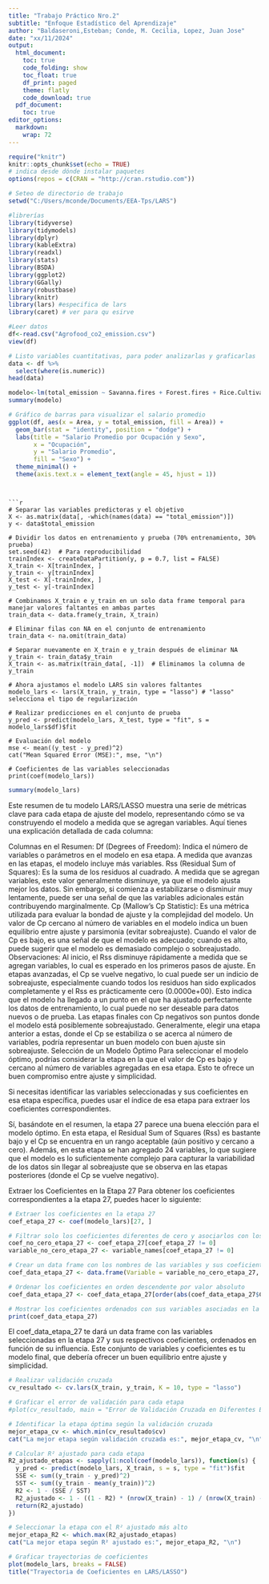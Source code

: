 ---
title: "Trabajo Práctico Nro.2"
subtitle: "Enfoque Estadístico del Aprendizaje"
author: "Baldaseroni,Esteban; Conde, M. Cecilia, Lopez, Juan Jose"
date: "xx/11/2024"
output:
  html_document:
    toc: true
    code_folding: show
    toc_float: true
    df_print: paged
    theme: flatly
    code_download: true
  pdf_document:
    toc: true
editor_options: 
  markdown: 
    wrap: 72
---

```{r Configuracion General}
require("knitr")
knitr::opts_chunk$set(echo = TRUE)
# indica desde dónde instalar paquetes
options(repos = c(CRAN = "http://cran.rstudio.com")) 
```

```{r Configuracion General2, message=FALSE, warning=FALSE}
# Seteo de directorio de trabajo
setwd("C:/Users/mconde/Documents/EEA-Tps/LARS")

```

```{r Librerias, message=FALSE, warning=FALSE}
#librerías
library(tidyverse)
library(tidymodels)
library(dplyr)
library(kableExtra)
library(readxl)
library(stats)
library(BSDA)
library(ggplot2)
library(GGally)
library(robustbase)
library(knitr)
library(lars) #especifica de lars
library(caret) # ver para qu esirve


```

```{r Lectura de datos}
#Leer datos
df<-read.csv("Agrofood_co2_emission.csv")
view(df)

```

```{r Variables cuantitativas}
# Listo variables cuantitativas, para poder analizarlas y graficarlas
data <- df %>% 
  select(where(is.numeric))
head(data)
```



```{r}
modelo<-lm(total_emission ~ Savanna.fires + Forest.fires + Rice.Cultivation,data=df )
summary(modelo)
```
```{r}
# Gráfico de barras para visualizar el salario promedio
ggplot(df, aes(x = Area, y = total_emission, fill = Area)) +
  geom_bar(stat = "identity", position = "dodge") +
  labs(title = "Salario Promedio por Ocupación y Sexo", 
       x = "Ocupación", 
       y = "Salario Promedio", 
       fill = "Sexo") +
  theme_minimal() +
  theme(axis.text.x = element_text(angle = 45, hjust = 1))
```
```
```
```

```{r}
# Separar las variables predictoras y el objetivo
X <- as.matrix(data[, -which(names(data) == "total_emission")])
y <- data$total_emission

# Dividir los datos en entrenamiento y prueba (70% entrenamiento, 30% prueba)
set.seed(42)  # Para reproducibilidad
trainIndex <- createDataPartition(y, p = 0.7, list = FALSE)
X_train <- X[trainIndex, ]
y_train <- y[trainIndex]
X_test <- X[-trainIndex, ]
y_test <- y[-trainIndex]

# Combinamos X_train e y_train en un solo data frame temporal para manejar valores faltantes en ambas partes
train_data <- data.frame(y_train, X_train)

# Eliminar filas con NA en el conjunto de entrenamiento
train_data <- na.omit(train_data)

# Separar nuevamente en X_train e y_train después de eliminar NA
y_train <- train_data$y_train
X_train <- as.matrix(train_data[, -1])  # Eliminamos la columna de y_train

# Ahora ajustamos el modelo LARS sin valores faltantes
modelo_lars <- lars(X_train, y_train, type = "lasso") # "lasso" selecciona el tipo de regularización

# Realizar predicciones en el conjunto de prueba
y_pred <- predict(modelo_lars, X_test, type = "fit", s = modelo_lars$df)$fit

# Evaluación del modelo
mse <- mean((y_test - y_pred)^2)
cat("Mean Squared Error (MSE):", mse, "\n")

# Coeficientes de las variables seleccionadas
print(coef(modelo_lars))

```

```{r}
summary(modelo_lars)
```

Este resumen de tu modelo LARS/LASSO muestra una serie de métricas clave para cada etapa de ajuste del modelo, representando cómo se va construyendo el modelo a medida que se agregan variables. Aquí tienes una explicación detallada de cada columna:

Columnas en el Resumen:
Df (Degrees of Freedom): Indica el número de variables o parámetros en el modelo en esa etapa. A medida que avanzas en las etapas, el modelo incluye más variables.
Rss (Residual Sum of Squares): Es la suma de los residuos al cuadrado. A medida que se agregan variables, este valor generalmente disminuye, ya que el modelo ajusta mejor los datos. Sin embargo, si comienza a estabilizarse o disminuir muy lentamente, puede ser una señal de que las variables adicionales están contribuyendo marginalmente.
Cp (Mallow's Cp Statistic): Es una métrica utilizada para evaluar la bondad de ajuste y la complejidad del modelo. Un valor de Cp cercano al número de variables en el modelo indica un buen equilibrio entre ajuste y parsimonia (evitar sobreajuste). Cuando el valor de Cp es bajo, es una señal de que el modelo es adecuado; cuando es alto, puede sugerir que el modelo es demasiado complejo o sobreajustado.
Observaciones:
Al inicio, el Rss disminuye rápidamente a medida que se agregan variables, lo cual es esperado en los primeros pasos de ajuste.
En etapas avanzadas, el Cp se vuelve negativo, lo cual puede ser un indicio de sobreajuste, especialmente cuando todos los residuos han sido explicados completamente y el Rss es prácticamente cero (0.0000e+00). Esto indica que el modelo ha llegado a un punto en el que ha ajustado perfectamente los datos de entrenamiento, lo cual puede no ser deseable para datos nuevos o de prueba.
Las etapas finales con Cp negativos son puntos donde el modelo está posiblemente sobreajustado. Generalmente, elegir una etapa anterior a estas, donde el Cp se estabiliza o se acerca al número de variables, podría representar un buen modelo con buen ajuste sin sobreajuste.
Selección de un Modelo Óptimo
Para seleccionar el modelo óptimo, podrías considerar la etapa en la que el valor de Cp es bajo y cercano al número de variables agregadas en esa etapa. Esto te ofrece un buen compromiso entre ajuste y simplicidad.

Si necesitas identificar las variables seleccionadas y sus coeficientes en esa etapa específica, puedes usar el índice de esa etapa para extraer los coeficientes correspondientes.

Sí, basándote en el resumen, la etapa 27 parece una buena elección para el modelo óptimo. En esta etapa, el Residual Sum of Squares (Rss) es bastante bajo y el Cp se encuentra en un rango aceptable (aún positivo y cercano a cero). Además, en esta etapa se han agregado 24 variables, lo que sugiere que el modelo es lo suficientemente complejo para capturar la variabilidad de los datos sin llegar al sobreajuste que se observa en las etapas posteriores (donde el Cp se vuelve negativo).

Extraer los Coeficientes en la Etapa 27
Para obtener los coeficientes correspondientes a la etapa 27, puedes hacer lo siguiente:

```{r}
# Extraer los coeficientes en la etapa 27
coef_etapa_27 <- coef(modelo_lars)[27, ]

# Filtrar solo los coeficientes diferentes de cero y asociarlos con los nombres de variables
coef_no_cero_etapa_27 <- coef_etapa_27[coef_etapa_27 != 0]
variable_no_cero_etapa_27 <- variable_names[coef_etapa_27 != 0]

# Crear un data frame con los nombres de las variables y sus coeficientes en la etapa 27
coef_data_etapa_27 <- data.frame(Variable = variable_no_cero_etapa_27, Coeficiente = coef_no_cero_etapa_27)

# Ordenar los coeficientes en orden descendente por valor absoluto
coef_data_etapa_27 <- coef_data_etapa_27[order(abs(coef_data_etapa_27$Coeficiente), decreasing = TRUE), ]

# Mostrar los coeficientes ordenados con sus variables asociadas en la etapa 27
print(coef_data_etapa_27)

```
El coef_data_etapa_27 te dará un data frame con las variables seleccionadas en la etapa 27 y sus respectivos coeficientes, ordenados en función de su influencia. Este conjunto de variables y coeficientes es tu modelo final, que debería ofrecer un buen equilibrio entre ajuste y simplicidad.

```{r}
# Realizar validación cruzada
cv_resultado <- cv.lars(X_train, y_train, K = 10, type = "lasso")

# Graficar el error de validación para cada etapa
#plot(cv_resultado, main = "Error de Validación Cruzada en Diferentes Etapas")

# Identificar la etapa óptima según la validación cruzada
mejor_etapa_cv <- which.min(cv_resultado$cv)
cat("La mejor etapa según validación cruzada es:", mejor_etapa_cv, "\n")

```
```{r}
# Calcular R² ajustado para cada etapa
R2_ajustado_etapas <- sapply(1:ncol(coef(modelo_lars)), function(s) {
  y_pred <- predict(modelo_lars, X_train, s = s, type = "fit")$fit
  SSE <- sum((y_train - y_pred)^2)
  SST <- sum((y_train - mean(y_train))^2)
  R2 <- 1 - (SSE / SST)
  R2_ajustado <- 1 - ((1 - R2) * (nrow(X_train) - 1) / (nrow(X_train) - s - 1))
  return(R2_ajustado)
})

# Seleccionar la etapa con el R² ajustado más alto
mejor_etapa_R2 <- which.max(R2_ajustado_etapas)
cat("La mejor etapa según R² ajustado es:", mejor_etapa_R2, "\n")

```
```{r}
# Graficar trayectorias de coeficientes
plot(modelo_lars, breaks = FALSE)
title("Trayectoria de Coeficientes en LARS/LASSO")

```

